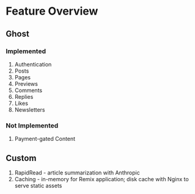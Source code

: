 # Feature Overview

## Ghost

### Implemented

1. Authentication
2. Posts
3. Pages
4. Previews
5. Comments
6. Replies
7. Likes
8. Newsletters

### Not Implemented

1. Payment-gated Content

## Custom

1. RapidRead - article summarization with Anthropic
2. Caching - in-memory for Remix application; disk cache with Nginx to serve static assets
